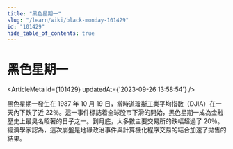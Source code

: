 ```yaml
---
title: "黑色星期一"
slug: "/learn/wiki/black-monday-101429"
id: "101429"
hide_table_of_contents: true
---
```



# 黑色星期一

<ArticleMeta id={101429} updatedAt={'2023-09-26 13:58:54'} />
<div className='border-solid border-b border-t-0 my-4 border-[var(--ifm-color-gray-300)]' />

黑色星期一發生在 1987 年 10 月 19 日，當時道瓊斯工業平均指數（DJIA）在一天內下跌了近 22％。這一事件標誌着全球股市下滑的開始，黑色星期一成為金融歷史上最臭名昭著的日子之一。到月底，大多數主要交易所的跌幅超過了 20％。經濟學家認為，這次崩盤是地緣政治事件與計算機化程序交易的結合加速了拋售的結果。
